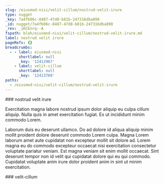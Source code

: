 ```yaml
---
slug: /eiusmod-nisi/velit-cillum/nostrud-velit-irure
type: nugget
_key: 7a4fb06c-8487-47d8-b81b-247316dba898
_id: nugget/7a4fb06c-8487-47d8-b81b-247316dba898
_rev: _iKCEnrq--A
fspath: blah/eiusmod-nisi/velit-cillum/nostrud-velit-irure.md
label: nostrud velit irure
pageRefs: {}
breadcrumbs:
  - - label: eiusmod-nisi
      shortlabel: null
      _key: '12412967'
    - label: velit-cillum
      shortlabel: null
      _key: '12413769'
paths:
  - /eiusmod-nisi/velit-cillum/nostrud-velit-irure
---
```


<NuggetArea>
<Nugget slug="/eiusmod-nisi/velit-cillum/nostrud-velit-irure" type="nugget" _key="7a4fb06c-8487-47d8-b81b-247316dba898" _id="nugget/7a4fb06c-8487-47d8-b81b-247316dba898" _rev="_iKCEnrq--A" fspath="blah/eiusmod-nisi/velit-cillum/nostrud-velit-irure.md" label="nostrud velit irure" paths="/eiusmod-nisi/velit-cillum/nostrud-velit-irure">
<NuggetBody>
### nostrud velit irure

Exercitation magna labore nostrud ipsum dolor aliquip eu culpa cillum aliquip. Nulla quis in amet exercitation fugiat. Ex ut incididunt minim commodo Lorem.

Laborum duis eu deserunt ullamco. Do ad dolore id aliqua aliquip minim mollit proident dolore deserunt commodo Lorem culpa. Magna Lorem laborum amet aute cupidatat non excepteur mollit sit dolore ad. Lorem magna eu do commodo excepteur occaecat nisi exercitation consectetur voluptate pariatur veniam. Est magna veniam sit enim mollit occaecat. Sint deserunt tempor non id velit qui cupidatat dolore qui eu qui commodo. Cupidatat voluptate anim irure dolor proident anim in sint ut minim exercitation.

</NuggetBody>
<Breadcrumbs>
<Crumbs>
<Crumb _key="12412967" label="eiusmod-nisi" /><Crumb _key="12413769" label="velit-cillum" />
</Crumbs>
</Breadcrumbs>
</Nugget>

<NuggetsInbound>
</NuggetsInbound>
<NuggetsOutbound>
</NuggetsOutbound>
</NuggetArea>
<PassagesInbound>
<Passage direction="inbound" type="passage" _key="12413769" _id="passage/12413769" _rev="_iKCEnra---" label="velit-cillum" passage="velit-cillum" fspath="blah/eiusmod-nisi/velit-cillum" paths="/eiusmod-nisi/velit-cillum" slug="/eiusmod-nisi/velit-cillum">
<NuggetBody>
### velit-cillum

</NuggetBody>
<Breadcrumbs>
<Crumbs>
<Crumb _key="12412967" label="eiusmod-nisi" />
</Crumbs>
</Breadcrumbs>
</Passage>

</PassagesInbound>
<PassagesOutbound>
</PassagesOutbound>